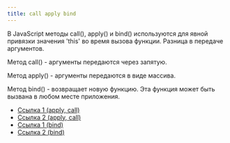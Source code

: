 ```yaml
---
title: call apply bind
---
```


В JavaScript методы call(), apply() и bind() используются для явной привязки значения 'this' во время вызова функции. Разница в передаче аргументов.

Метод call() - аргументы передаются через запятую.

Метод apply() - аргументы передаются в виде массива.

Метод bind() - возвращает новую функцию. Эта функция может быть вызвана в любом месте приложения.

- [Ссылка 1 (apply, call)](https://learn.javascript.ru/call-apply-decorators)
- [Ссылка 2 (apply, call)](https://jsfiddle.net/gayazovd/jqfLhzsn/62/)
- [Ссылка 1 (bind)](https://learn.javascript.ru/bind)
- [Ссылка 2 (bind)](https://jsfiddle.net/gayazovd/jgsv8wx4/35/)
